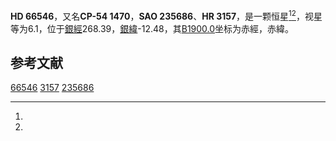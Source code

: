 {{Starbox begin
| name = HD 66546
}}
{{Starbox observe
| epoch = [[J2000.0|J2000.0]]
| constell = {{星座名待查}}<ref name=SIMBAD>{{cite web
 | url=http://simbad.u-strasbg.fr/simbad/sim-id?Ident=HR+3157
 | title=Pulsating variable Star
 | publisher=Centre de Données astronomiques de Strasbourg
 | work=SIMBAD
 | accessdate=2012-07-13
 | archive-date=2016-03-18
 | archive-url=https://web.archive.org/web/20160318103557/http://simbad.u-strasbg.fr/simbad/sim-id?Ident=HR+3157
 | dead-url=no
 }}</ref><ref name=DATA>{{cite web
 | url=http://vizier.u-strasbg.fr/viz-bin/VizieR-5?-out.add=.&-source=5050&-corr=PK=HR&-out.max=9999&HR=3157
 | title=VizieR Detailed Page
 | accessdate=2012-07-13
 | archive-date=2016-03-05
 | archive-url=https://web.archive.org/web/20160305011201/http://vizier.u-strasbg.fr/viz-bin/VizieR-5?-out.add=.&-source=5050&-corr=PK=HR&-out.max=9999&HR=3157
 | dead-url=no
 }}</ref>
| 星官 = 
| ra = {{RA|8|1|22.9}}<ref name=SIMBAD /><ref name=DATA />
| dec = {{DEC|-54|30|54}}<ref name=SIMBAD /><ref name=DATA />
| appmag_v = 6.1<ref name=SIMBAD /><ref name=DATA />
}}
{{Starbox character
| class = B2IV-V<ref name=SIMBAD /><ref name=DATA />
| b-v = -0.04<ref name=SIMBAD /><ref name=DATA />
| u-b = -0.65<ref name=SIMBAD /><ref name=DATA />
| r-i = <ref name=SIMBAD /><ref name=DATA />
| variable = 
}}
{{Starbox astrometry
| radial_v = -0.65
| prop_mo_ra = 34
| parallax = 
| p_error = 
}}
{{Starbox catalog
| names =CP-54 1470，[[SAO星表|SAO]] 235686，[[HD星表|HD]] 66546，[[HR星表|HR]] 3157}}
{{Starbox reference |Simbad=HR+3157}}
{{Starbox end}}

'''HD 66546'''，又名'''CP-54 1470'''，'''SAO 235686'''、'''HR 3157'''，是一颗恒星<ref name=SIMBAD /><ref name=DATA />，视星等为6.1，位于[[銀道座標系|銀經]]268.39，[[銀道座標系|銀緯]]-12.48，其[[B1900.0|B1900.0]]坐标为赤經{{RA|7|58|57.2}}，赤緯{{DEC|-54|-12.48|12}}。

== 参考文献 ==
{{reflist}}

{{star-stub}}

[[Category:HD和HDE天體|66546]]
[[Category:HR天體|3157]]
[[Category:SAO天體|235686]]